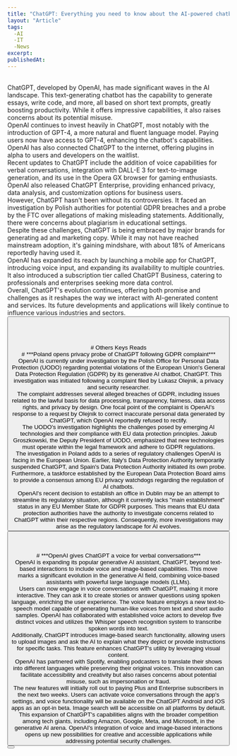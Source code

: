 ```yaml
---
title: "ChatGPT: Everything you need to know about the AI-powered chatbot"
layout: "Article"
tags: 
  -AI 
  -IT
  -News
excerpt:
publishedAt:
---
```

<br/>
ChatGPT, developed by OpenAI, has made significant waves in the AI landscape. This text-generating chatbot has the capability to generate essays, write code, and more, all based on short text prompts, greatly boosting productivity. While it offers impressive capabilities, it also raises concerns about its potential misuse.
<br/>
OpenAI continues to invest heavily in ChatGPT, most notably with the introduction of GPT-4, a more natural and fluent language model. Paying users now have access to GPT-4, enhancing the chatbot's capabilities. OpenAI has also connected ChatGPT to the internet, offering plugins in alpha to users and developers on the waitlist.
<br/>
Recent updates to ChatGPT include the addition of voice capabilities for verbal conversations, integration with DALL-E 3 for text-to-image generation, and its use in the Opera GX browser for gaming enthusiasts. OpenAI also released ChatGPT Enterprise, providing enhanced privacy, data analysis, and customization options for business users.
<br/>
However, ChatGPT hasn't been without its controversies. It faced an investigation by Polish authorities for potential GDPR breaches and a probe by the FTC over allegations of making misleading statements. Additionally, there were concerns about plagiarism in educational settings.
<br/>
Despite these challenges, ChatGPT is being embraced by major brands for generating ad and marketing copy. While it may not have reached mainstream adoption, it's gaining mindshare, with about 18% of Americans reportedly having used it.
<br/>
OpenAI has expanded its reach by launching a mobile app for ChatGPT, introducing voice input, and expanding its availability to multiple countries. It also introduced a subscription tier called ChatGPT Business, catering to professionals and enterprises seeking more data control.
<br/>
Overall, ChatGPT's evolution continues, offering both promise and challenges as it reshapes the way we interact with AI-generated content and services. Its future developments and applications will likely continue to influence various industries and sectors.
<br/>
<Button
  address="https://techcrunch.com/2023/09/28/chatgpt-everything-to-know-about-the-ai-chatbot/"
  text="Source"
/>
<br/>
<br/>
<br/>
<br/>
# Others Keys Reads
<br/>
# ***Poland opens privacy probe of ChatGPT following GDPR complaint***
<br/>
OpenAI is currently under investigation by the Polish Office for Personal Data Protection (UODO) regarding potential violations of the European Union's General Data Protection Regulation (GDPR) by its generative AI chatbot, ChatGPT. This investigation was initiated following a complaint filed by Lukasz Olejnik, a privacy and security researcher.
<br/>
The complaint addresses several alleged breaches of GDPR, including issues related to the lawful basis for data processing, transparency, fairness, data access rights, and privacy by design. One focal point of the complaint is OpenAI's response to a request by Olejnik to correct inaccurate personal data generated by ChatGPT, which OpenAI reportedly refused to rectify.
<br/>
The UODO's investigation highlights the challenges posed by emerging AI technologies and their compliance with EU data protection principles. Jakub Groszkowski, the Deputy President of UODO, emphasized that new technologies must operate within the legal framework and adhere to GDPR regulations.
<br/>
The investigation in Poland adds to a series of regulatory challenges OpenAI is facing in the European Union. Earlier, Italy's Data Protection Authority temporarily suspended ChatGPT, and Spain's Data Protection Authority initiated its own probe. Furthermore, a taskforce established by the European Data Protection Board aims to provide a consensus among EU privacy watchdogs regarding the regulation of AI chatbots.
<br/>
OpenAI's recent decision to establish an office in Dublin may be an attempt to streamline its regulatory situation, although it currently lacks "main establishment" status in any EU Member State for GDPR purposes. This means that EU data protection authorities have the authority to investigate concerns related to ChatGPT within their respective regions. Consequently, more investigations may arise as the regulatory landscape for AI evolves.
<br/>
<Button
  address="https://techcrunch.com/2023/09/21/poland-chatgpt-gdpr-complaint-probe/"
  text="Source"
/>
<br/>
<br/>
<br/>
# ***OpenAI gives ChatGPT a voice for verbal conversations***
<br/>
OpenAI is expanding its popular generative AI assistant, ChatGPT, beyond text-based interactions to include voice and image-based capabilities. This move marks a significant evolution in the generative AI field, combining voice-based assistants with powerful large language models (LLMs).
<br/>
Users can now engage in voice conversations with ChatGPT, making it more interactive. They can ask it to create stories or answer questions using spoken language, enriching the user experience. The voice feature employs a new text-to-speech model capable of generating human-like voices from text and short audio samples. OpenAI has collaborated with established voice actors to develop five distinct voices and utilizes the Whisper speech recognition system to transcribe spoken words into text.
<br/>
Additionally, ChatGPT introduces image-based search functionality, allowing users to upload images and ask the AI to explain what they depict or provide instructions for specific tasks. This feature enhances ChatGPT's utility by leveraging visual content.
<br/>
OpenAI has partnered with Spotify, enabling podcasters to translate their shows into different languages while preserving their original voices. This innovation can facilitate accessibility and creativity but also raises concerns about potential misuse, such as impersonation or fraud.
<br/>
The new features will initially roll out to paying Plus and Enterprise subscribers in the next two weeks. Users can activate voice conversations through the app's settings, and voice functionality will be available on the ChatGPT Android and iOS apps as an opt-in beta. Image search will be accessible on all platforms by default.
<br/>
This expansion of ChatGPT's capabilities aligns with the broader competition among tech giants, including Amazon, Google, Meta, and Microsoft, in the generative AI arena. OpenAI's integration of voice and image-based interactions opens up new possibilities for creative and accessible applications while addressing potential security challenges.
<br/>
<Button
  address="https://techcrunch.com/2023/09/25/openai-chatgpt-voice/"
  text="Source"
/>